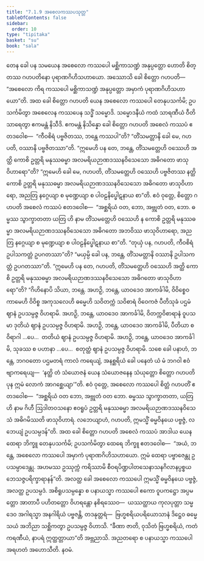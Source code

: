 ```yaml
---
title: "7.1.9 အစေလကဿပသုတ္တ"
tableOfContents: false
sidebar:
  order: 10
type: "tipitaka"
basket: "su"
book: "sala"
---
```



<DynamicBreadcrumb />

<Division number="351" book="sala">

<Paragraph number="1532" book="sala">
တေန ခေါ ပန သမယေန အစေလော ကဿပေါ မစ္ဆိကာသဏ္ဍံ အနုပ္ပတ္တော ဟောတိ စိတ္တဿ ဂဟပတိနော ပုရာဏဂိဟိသဟာယော. အဿောသိ ခေါ စိတ္တော ဂဟပတိ—  “အစေလော ကိရ ကဿပေါ မစ္ဆိကာသဏ္ဍံ အနုပ္ပတ္တော အမှာကံ ပုရာဏဂိဟိသဟာယော”တိ. အထ ခေါ စိတ္တော ဂဟပတိ ယေန အစေလော ကဿပေါ တေနုပသင်္ကမိ; ဥပသင်္ကမိတွာ အစေလေန ကဿပေန သဒ္ဓိံ သမ္မောဒိ. သမ္မောဒနီယံ ကထံ သာရဏီယံ ဝီတိသာရေတွာ ဧကမန္တံ နိသီဒိ. ဧကမန္တံ နိသိန္နော ခေါ စိတ္တော ဂဟပတိ အစေလံ ကဿပံ ဧတဒဝေါစ—  “ကီဝစိရံ ပဗ္ဗဇိတဿ, ဘန္တေ ကဿပါ”တိ? “တိံသမတ္တာနိ ခေါ မေ, ဂဟပတိ, ဝဿာနိ ပဗ္ဗဇိတဿာ”တိ. “ဣမေဟိ ပန တေ, ဘန္တေ, တိံသမတ္တေဟိ ဝဿေဟိ အတ္ထိ ကောစိ ဥတ္တရိ မနုဿဓမ္မာ အလမရိယဉာဏဒဿနဝိသေသော အဓိဂတော ဖာသုဝိဟာရော”တိ? “ဣမေဟိ ခေါ မေ, ဂဟပတိ, တိံသမတ္တေဟိ ဝဿေဟိ ပဗ္ဗဇိတဿ နတ္ထိ ကောစိ ဥတ္တရိ မနုဿဓမ္မာ အလမရိယဉာဏဒဿနဝိသေသော အဓိဂတော ဖာသုဝိဟာရော, အညတြ နဂ္ဂေယျာ စ မုဏ္ဍေယျာ စ ပါဝဠနိပ္ဖေါဋနာယ စာ”တိ. ဧဝံ ဝုတ္တေ, စိတ္တော ဂဟပတိ အစေလံ ကဿပံ ဧတဒဝေါစ—  “အစ္ဆရိယံ ဝတ, ဘော, အဗ္ဘုတံ ဝတ, ဘော. ဓမ္မဿ သွာက္ခာတတာ ယတြ ဟိ နာမ တိံသမတ္တေဟိ ဝဿေဟိ န ကောစိ ဥတ္တရိ မနုဿဓမ္မာ အလမရိယဉာဏဒဿနဝိသေသော အဓိဂတော အဘဝိဿ ဖာသုဝိဟာရော, အညတြ နဂ္ဂေယျာ စ မုဏ္ဍေယျာ စ ပါဝဠနိပ္ဖေါဋနာယ စာ”တိ.
</Paragraph>

<Paragraph number="1533" book="sala">
“တုယှံ ပန, ဂဟပတိ, ကီဝစိရံ ဥပါသကတ္တံ ဥပဂတဿာ”တိ? “မယှမ္ပိ ခေါ ပန, ဘန္တေ, တိံသမတ္တာနိ ဝဿာနိ ဥပါသကတ္တံ ဥပဂတဿာ”တိ. “ဣမေဟိ ပန တေ, ဂဟပတိ, တိံသမတ္တေဟိ ဝဿေဟိ အတ္ထိ ကောစိ ဥတ္တရိ မနုဿဓမ္မာ အလမရိယဉာဏဒဿနဝိသေသော အဓိဂတော ဖာသုဝိဟာရော”တိ? “ဂိဟိနောပိ သိယာ, ဘန္တေ. အဟဉှိ, ဘန္တေ, ယာဝဒေဝ အာကင်္ခါမိ, ဝိဝိစ္စေဝ ကာမေဟိ ဝိဝိစ္စ အကုသလေဟိ ဓမ္မေဟိ သဝိတက္ကံ သဝိစာရံ ဝိဝေကဇံ ပီတိသုခံ ပဌမံ ဈာနံ ဥပသမ္ပဇ္ဇ ဝိဟရာမိ. အဟဉှိ, ဘန္တေ, ယာဝဒေဝ အာကင်္ခါမိ, ဝိတက္ကဝိစာရာနံ ဝူပသမာ ဒုတိယံ ဈာနံ ဥပသမ္ပဇ္ဇ ဝိဟရာမိ. အဟဉှိ, ဘန္တေ, ယာဝဒေဝ အာကင်္ခါမိ, ပီတိယာ စ ဝိရာဂါ …ပေ…  တတိယံ ဈာနံ ဥပသမ္ပဇ္ဇ ဝိဟရာမိ. အဟဉှိ, ဘန္တေ, ယာဝဒေဝ အာကင်္ခါမိ, သုခဿ စ ပဟာနာ …ပေ…  စတုတ္ထံ ဈာနံ ဥပသမ္ပဇ္ဇ ဝိဟရာမိ. သစေ ခေါ ပနာဟံ, ဘန္တေ, ဘဂဝတော ပဌမတရံ ကာလံ ကရေယျံ, အနစ္ဆရိယံ ခေါ ပနေတံ ယံ မံ ဘဂဝါ ဧဝံ ဗျာကရေယျ—  ‘နတ္ထိ တံ သံယောဇနံ ယေန သံယောဇနေန သံယုတ္တော စိတ္တော ဂဟပတိ ပုန ဣမံ လောကံ အာဂစ္ဆေယျာ’”တိ. ဧဝံ ဝုတ္တေ, အစေလော ကဿပေါ စိတ္တံ ဂဟပတိံ ဧတဒဝေါစ—  “အစ္ဆရိယံ ဝတ ဘော, အဗ္ဘုတံ ဝတ ဘော. ဓမ္မဿ သွာက္ခာတတာ, ယတြ ဟိ နာမ ဂိဟီ ဩဒါတဝသနော ဧဝရူပံ ဥတ္တရိ မနုဿဓမ္မာ အလမရိယဉာဏဒဿနဝိသေသံ အဓိဂမိဿတိ ဖာသုဝိဟာရံ. လဘေယျာဟံ, ဂဟပတိ, ဣမသ္မိံ ဓမ္မဝိနယေ ပဗ္ဗဇ္ဇံ, လဘေယျံ ဥပသမ္ပဒန်”တိ.
</Paragraph>

<Paragraph number="1534" book="sala">
အထ ခေါ စိတ္တော ဂဟပတိ အစေလံ ကဿပံ အာဒါယ ယေန ထေရာ ဘိက္ခူ တေနုပသင်္ကမိ; ဥပသင်္ကမိတွာ ထေရေ ဘိက္ခူ ဧတဒဝေါစ—  “အယံ, ဘန္တေ, အစေလော ကဿပေါ အမှာကံ ပုရာဏဂိဟိသဟာယော. ဣမံ ထေရာ ပဗ္ဗာဇေန္တု ဥပသမ္ပာဒေန္တု. အဟမဿ ဥဿုက္ကံ ကရိဿာမိ စီဝရပိဏ္ဍပါတသေနာသနဂိလာနပ္ပစ္စယဘေသဇ္ဇပရိက္ခာရာနန်”တိ. အလတ္ထ ခေါ အစေလော ကဿပေါ ဣမသ္မိံ ဓမ္မဝိနယေ ပဗ္ဗဇ္ဇံ, အလတ္ထ ဥပသမ္ပဒံ. အစိရူပသမ္ပန္နော စ ပနာယသ္မာ ကဿပေါ ဧကော ဝူပကဋ္ဌော အပ္ပမတ္တော အာတာပီ ပဟိတတ္တော ဝိဟရန္တော နစိရဿေဝ—  ယဿတ္ထာယ ကုလပုတ္တာ သမ္မဒေဝ အဂါရသ္မာ အနဂါရိယံ ပဗ္ဗဇန္တိ, တဒနုတ္တရံ—  ဗြဟ္မစရိယပရိယောသာနံ ဒိဋ္ဌေဝ ဓမ္မေ သယံ အဘိညာ သစ္ဆိကတွာ ဥပသမ္ပဇ္ဇ ဝိဟာသိ. “ခီဏာ ဇာတိ, ဝုသိတံ ဗြဟ္မစရိယံ, ကတံ ကရဏီယံ, နာပရံ ဣတ္ထတ္တာယာ”တိ အဗ္ဘညာသိ. အညတရော စ ပနာယသ္မာ ကဿပေါ အရဟတံ အဟောသီတိ.

</Paragraph>
</Division>

<Paragraph number="1535" type="center" book="sala">
နဝမံ.
</Paragraph>